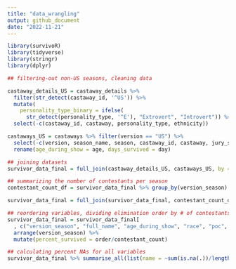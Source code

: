 ```yaml
---
title: "data_wrangling"
output: github_document
date: "2022-11-21"
---
```


```r
library(survivoR)
library(tidyverse)
library(stringr)
library(dplyr)
```

```r
## filtering-out non-US seasons, cleaning data

castaway_details_US = castaway_details %>% 
  filter(str_detect(castaway_id, '^US')) %>%
  mutate(
    personality_type_binary = ifelse(
      str_detect(personality_type, '^E'), "Extrovert", "Introvert")) %>%
  select(-c(castaway_id, castaway, personality_type, ethnicity))

castaways_US = castaways %>% filter(version == "US") %>%
  select(-c(version, season_name, season, castaway_id, castaway, jury_status, original_tribe)) %>%
  rename(age_during_show = age, days_survived = day)

## joining datasets
survivor_data_final = full_join(castaway_details_US, castaways_US, by = "full_name")

## summarizing the number of contestants per season
contestant_count_df = survivor_data_final %>% group_by(version_season) %>% summarize(contestant_count = n())

survivor_data_final = full_join(survivor_data_final, contestant_count_df, by = "version_season")

## reordering variables, dividing elimination order by # of contestants to find percent of season survived (double check this)
survivor_data_final = survivor_data_final[
  , c("version_season", "full_name", "age_during_show", "race", "poc", "date_of_birth", "occupation", "personality_type_binary", "episode", "days_survived", "order", "contestant_count")] %>% 
  arrange(version_season) %>%
  mutate(percent_survived = order/contestant_count)
```

```r
## calculating percent NAs for all variables
survivor_data_final %>% summarise_all(list(name = ~sum(is.na(.))/length(.)))
```


```r

```





